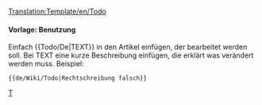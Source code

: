 <noinclude>[[Translation:Template/en/Todo]]</noinclude>{{de/Manual/Ambox| Typ   = Notiz
| Bild  = en/Manual/Base Set/Klipper.png
| Text  = <strong>Todo</strong><br />{{{1|Wer diese Vorlage hinzugefügt hat, hat nicht festgelegt, was gemacht werden muss, also muss sie entfernt oder aktualisiert werden.}}}
}}<includeonly>{{{2|[[Category:en/Manual/Base Set/To do]]}}}</includeonly><noinclude>

====Vorlage: Benutzung====
Einfach <nowiki>{{</nowiki>Todo/De<nowiki>|TEXT}}</nowiki> in den Artikel einfügen, der bearbeitet werden soll. Bei TEXT eine kurze Beschreibung einfügen, die erklärt was verändert werden muss.
Beispiel:
<pre>{{de/Wiki/Todo|Rechtschreibung falsch}}</pre>

[[Category:de/Manual/Base Set/Message-Boxen|T]]</noinclude>